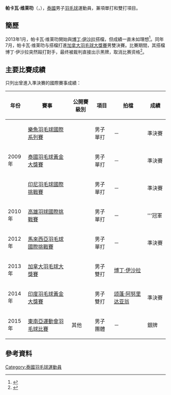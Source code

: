 {{noteTA|G1=Badminton}}
{{Infobox 羽球選手
| playername              = 帕卡瓦·维莱叻<br/>{{lang|th|ภควัฒน์ วิไลลักษณ์}}<br/><small>({{lang|en|Pakkawat Vilailak}})</small>
| image                   = Pakkawat_Vilailak_2.jpg
| size                    = 150px
| caption                 = 
| birth_name              = 
| date_of_birth           = {{birth_date_and_age|1988|10|30}}<ref name="15SEA">{{cite web|title=Biography Overview - VILAILAK Pakkawat|url=http://results.seagames2015.com/eng/zb/engzb_badminton_biography_overview_n1010853_vilailak_pakkawat.htm|publisher=2015 SEA Games Singapore|deadurl=yes|archiveurl=https://web.archive.org/web/20150613232822/http://results.seagames2015.com/eng/zb/engzb_badminton_biography_overview_n1010853_vilailak_pakkawat.htm|archivedate=2015-06-13}}{{en}}</ref>
| place_of_birth          = {{THA}}
| height                  = {{height|m=1.73}}<ref name="15SEA"/>
| weight                  = {{weight|kg=68}}<ref name="15SEA"/>
| event                   = 男子單打、男子雙打、混合雙打
| country                 = {{THA}}
| years_active            = 
| handedness              = 
| coach                   = 
| highest_ranking         = 第54位（男雙-[[博丁·伊沙拉|伊沙拉]]）
| date_of_highest_ranking = 2013年7月31日 <ref name="ranking">[http://bwfcontent.tournamentsoftware.com/ranking/player.aspx?id=6349&player=109316 BWF World Ranking - Ranking of Pakkawat VILAILAK (58064)]{{en}}</ref>
| current_ranking         = 第468位（男單）<br/>第72位（男雙-[[博丁·伊沙拉|伊沙拉]]）<br/>第171位（男雙-[[戍革·普拉帕卡莫|普拉帕卡莫]]）<br/>第216位（男雙-[[颂蓬·阿努里达亚翁|阿努里达亚翁]]）<br/>第294位（男雙-[[Takdanai_Boonrawd|Boonrawd]]）<br/>第195位（混雙-[[帕泰玛斯·门翁|门翁]]）<br/>第414位（混雙-[[恭差拉·沃拉威七猜恭|沃拉威七猜恭]]）
| date_of_current_ranking = 2014年1月30日 <ref>[http://bwfcontent.tournamentsoftware.com/ranking/category.aspx?id=6349&category=472 BWF World Ranking - BWF世界排名榜 (1/30/2014) - Men's singles]{{en}}</ref><ref>[http://bwfcontent.tournamentsoftware.com/ranking/category.aspx?id=6349&category=474 BWF World Ranking - BWF世界排名榜 (1/30/2014) - Men's doubles]{{en}}</ref><ref>[http://bwfcontent.tournamentsoftware.com/ranking/category.aspx?id=6349&category=476 BWF World Ranking - BWF世界排名榜 (1/30/2014) - Mixed doubles]{{en}}</ref>
| played                  = 85勝–58負（男單）<br/>19勝–15負（男雙）<br/>5勝–5負（混雙）
| titles                  = 
| bwf_profile             = 475B5569-73A6-441D-87B9-7596D85F3351
| bwf_id                  = 58064
| updated                 = 2014年2月5日
}}
{{MedalTableTop}}
{{MedalSport | 男子[[羽毛球|羽毛球]]}}
{{MedalCountry | {{THA}}}}
{{MedalCompetition | [[东南亚运动会|东南亚运动会]]}}
{{MedalSilver| [[2015年东南亚运动会|2015年 新加坡]] | [[2015年东南亚运动会羽毛球比赛|男子團體]]}}
{{MedalBottom}}
'''帕卡瓦·维莱叻'''（{{lang-th|'''ภควัฒน์ วิไลลักษณ์'''}}，{{bd|1988年|10月30日||}}），[[泰國|泰國]]男子[[羽毛球|羽毛球]]運動員，兼項單打和雙打項目。

==簡歷==
2013年1月，帕卡瓦·维莱叻開始與[[博丁·伊沙拉|博丁·伊沙拉]]搭檔，但成績一直未如理想<ref>{{cite news|title=莫非“情变”惹的祸？|url=http://news.southcn.com/d/2013-07/24/content_74426207.htm|newspaper=东莞日报|date=2013-07-24|accessdate=2014-02-05|archive-date=2014-02-22|archive-url=https://web.archive.org/web/20140222004224/http://news.southcn.com/d/2013-07/24/content_74426207.htm|dead-url=no}}</ref>。同年7月，帕卡瓦·维莱叻与搭檔打進[[2013年加拿大羽毛球大獎賽|加拿大羽毛球大獎賽]]男雙決賽。比賽期間，其搭檔博丁·伊沙拉突然毆打對手，最终被裁判直接出示黑牌，取消比赛资格<ref>{{cite news|title=羽毛球赛场变格斗场！ 泰国选手斗殴追打对手|url=http://www.cqcb.com/sports/2013-07-23/3185600.html|newspaper=腾讯体育|date=2013-07-23|accessdate=2014-02-05|archive-date=2015-09-23|archive-url=https://web.archive.org/web/20150923210955/http://www.cqcb.com/sports/2013-07-23/3185600.html|dead-url=no}}</ref>。

==主要比賽成績==
只列出曾進入準決賽的國際賽事成績：
{| class=wikitable style="text-align:center; font-size:small;" 
!width="50"|年份
!width="180"|賽事
!width="80"|公開賽級別
!width="60"|項目
!width="130"|拍檔
!width="60" |成績
|-
!rowspan="3"|2009年
|[[2009年樂魚羽毛球國際系列賽|樂魚羽毛球國際系列賽]]
|{{BWFIS}}
|男子單打
|－
|bgcolor="#b8860b"|準決賽
|-
|[[2009年泰國羽毛球黃金大獎賽|泰國羽毛球黃金大獎賽]]
|{{BWFGPG}}
|男子單打
|－
|bgcolor="#b8860b"|準決賽
|-
|[[2009年印度尼西亞羽毛球國際挑戰賽|印尼羽毛球國際挑戰賽]]
|{{BWFIC}}
|男子單打
|－
|bgcolor="#b8860b"|準決賽
|-
!rowspan="1"|2010年
|[[2010年高雄國際羽球挑戰賽|高雄羽球國際挑戰賽]]
|{{BWFIC}}
|男子單打
|－
|bgcolor="GOLD"|'''冠軍
|-
!rowspan="1"|2012年
|[[2012年馬來西亞羽毛球國際挑戰賽|馬來西亞羽毛球國際挑戰賽]]
|{{BWFIC}}
|男子單打
|－
|bgcolor="#b8860b"|準決賽
|-
!rowspan="1"|2013年
|[[2013年加拿大羽毛球大獎賽|加拿大羽毛球大獎賽]]
|{{BWFGP}}
|男子雙打
|[[博丁·伊沙拉|博丁·伊沙拉]]
|bgcolor="silver"|{{nowrap|亞軍<br/>(取消資格)}}
|-
!rowspan="1"|2014年
|[[2014年印度羽毛球黃金大獎賽|印度羽毛球黃金大獎賽]]
|{{BWFGPG}}
|男子雙打
|[[颂蓬·阿努里达亚翁|颂蓬·阿努里达亚翁]]
|bgcolor="#b8860b"|準決賽
|-
!rowspan="1"|2015年
|[[2015年東南亞運動會羽毛球比賽|東南亞運動會羽毛球比賽]]
|其他
|男子團體
|－
|bgcolor="silver"|銀牌
|}
{{BWF賽事級別索引}}

==參考資料==
{{Reflist}}

{{commons category|Pakkawat Vilailak}}

{{DEFAULTSORT:Vilailak, Pakkawat}}
[[Category:泰國羽毛球運動員|Category:泰國羽毛球運動員]]